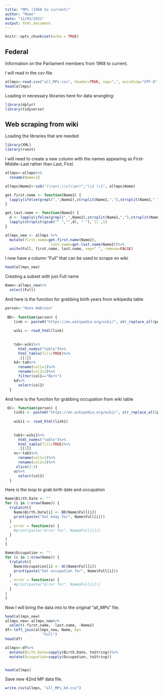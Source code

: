 ---
title: "MPs (1968 to current)"
author: "Momo"
date: "12/03/2021"
output: html_document
---

```{r setup, include=FALSE}
knitr::opts_chunk$set(echo = TRUE)
```

## Federal

Information on the Parliament members from 1968 to current.  

I will read in the csv file.  

```{r 42nd}
allmps<-read.csv("all_MPs.csv", header=TRUE, sep=",", encoding="UTF-8")
head(allmps)
```

Loading in necessary libraries here for data wrangling:
```{r warning=FALSE, message=FALSE}
library(dplyr)
library(tidyverse)
```


## Web scraping from wiki
Loading the libraries that are needed
```{r warning=FALSE, message=FALSE }
library(XML)
library(rvest)
```

I will need to create a new column with the names appearing as First-Middle-Last rather than Last, First.
```{r}
allmps<-allmps%>%
  rename(Name=1)

allmps$Name2<-sub("(\\w+),\\s(\\w+)","\\2 \\1", allmps$Name)

get.first.name <- function(Name2) {
  lapply(ifelse(grepl(",",Name2),strsplit(Name2,","),strsplit(Name2," ")),`[[`,1)
}

get.last.name <- function(Name2) {
  d <- lapply(ifelse(grepl(",",Name2),strsplit(Name2,","),strsplit(Name2," ")),`[[`,2)
  lapply(strsplit(gsub("^ ","",d), " "),`[[`,1)
}

allmps_new <- allmps %>% 
  mutate(first.name=get.first.name(Name2),
                     last.name=get.last.name(Name2))%>%
  unite(Full, first.name, last.name, sep=" ", remove=FALSE)
```


I now have a column "Full" that can be used to scrape on wiki
```{r}
head(allmps_new)
```
Creating a subset with just Full name
```{r}
Name<-allmps_new%>%
  select(Full)

```


And here is the function for grabbing birth years from wikipedia table

```{r eval=F}
person<-"Rona Ambrose"
  
 BD<- function(person) {
    link <- paste0("https://en.wikipedia.org/wiki/", str_replace_all(person, " ", "_"))
    
    wiki <- read_html(link)
    
    
    tab<-wiki%>%
      html_nodes("table")%>%
      html_table(fill=TRUE)%>%
      .[[1]]
    bd<-tab%>%
      rename(col1=1)%>%
      rename(col2=2)%>%
      filter(col1=="Born")
    bd%>%
      select(col2)
  }

```  

And here is the function for grabbing occupation from wiki table
```{r}
 OC<- function(person) {
    link1 <- paste0("https://en.wikipedia.org/wiki/", str_replace_all(person, " ", "_"))
    
    wiki1 <- read_html(link1)
    
    
    tab1<-wiki1%>%
      html_nodes("table")%>%
      html_table(fill=TRUE)%>%
      .[[1]]
    oc<-tab1%>%
      rename(col1=1)%>%
      rename(col2=2)%>%
     slice(3:3)
    oc%>%
      select(col2)
  }
```
Here is the loop to grab birth date and occupation

```{r eval=FALSE}
Name$Birth.Date <- ""
for (i in 1:nrow(Name)) {
  tryCatch({
    Name$Birth.Date[i] <- BD(Name$Full[i])
    print(paste("Got bday for", Name$Full[i]))
  }
  , error = function(e) {
    #print(paste("Error for", Name$Full[i]))
  }
)
}

Name$Occupation <- ""
for (i in 1:nrow(Name)) {
  tryCatch({
    Name$Occupation[i] <- OC(Name$Full[i])
    print(paste("Got occupation for", Name$Full[i]))
  }
  , error = function(e) {
    #print(paste("Error for", Name$Full[i]))
  }
)
}
```



Now I will bring the data into to the original "all_MPs" file.

```{r}
head(allmps_new)
allmps_new<-allmps_new%>%
  select(-first.name, -last.name, -Name2)
df<-left_join(allmps_new, Name, by=
                 "Full")
head(df)

allmps<-df%>%
  mutate(Birth.Date=sapply(Birth.Date, toString))%>%
  mutate(Occupation=sapply(Occupation, toString))


head(allmps)  
```

Save new 42nd MP data file.
```{r eval=F}
write.csv(allmps, "all_MPs_bd.csv")

```


